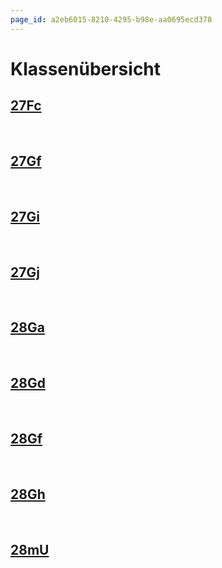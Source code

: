 ```yaml
---
page_id: a2eb6015-8210-4295-b98e-aa0695ecd378
---
```


# Klassenübersicht
## [27Fc](/klassen/27Fc)
<Semesterplan termine={termine27Fc} />
<br />

## [27Gf](/klassen/27Gf)
<Semesterplan termine={termine27Gf} />
<br />

## [27Gi](/klassen/27Gi)
<Semesterplan termine={termine27Gi} />
<br />

## [27Gj](/klassen/27Gj)
<Semesterplan termine={termine27Gj} />
<br />

## [28Ga](/klassen/28Ga)
<Semesterplan einzellektion={einzellektion28Ga} praktikum={praktikum28Ga} />
<br />

## [28Gd](/klassen/28Gd)
<Semesterplan einzellektion={einzellektion28Gd} praktikum={praktikum28Gd} />
<br />

## [28Gf](/klassen/28Gf)
<Semesterplan einzellektion={einzellektion28Gf} praktikum={praktikum28Gf} />
<br />

## [28Gh](/klassen/28Gh)
<Semesterplan einzellektion={einzellektion28Gh} praktikum={praktikum28Gh} />
<br />

## [28mU](/klassen/28mU)
<Semesterplan einzellektion={einzellektion28mU} praktikum={praktikum28mU} />
